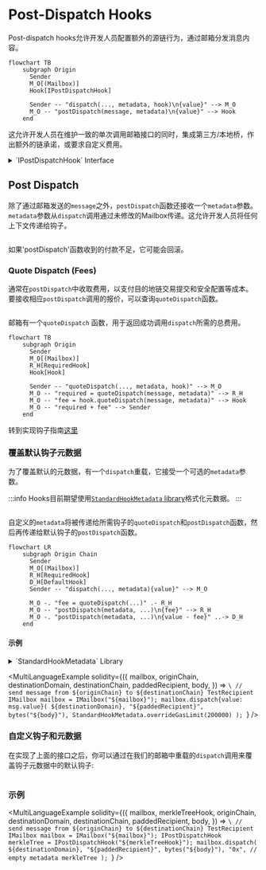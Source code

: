 

# Post-Dispatch Hooks

Post-dispatch hooks允许开发人员配置额外的源链行为，通过邮箱分发消息内容。

```mermaid
flowchart TB
    subgraph Origin
      Sender
      M_O[(Mailbox)]
      Hook[IPostDispatchHook]

      Sender -- "dispatch(..., metadata, hook)\n{value}" --> M_O
      M_O -- "postDispatch(message, metadata)\n{value}" --> Hook
    end
```

这允许开发人员在维护一致的单次调用邮箱接口的同时，集成第三方/本地桥，作出额外的链承诺，或要求自定义费用。

<details>
<summary>`IPostDispatchHook` Interface</summary>

<Tabs groupId="lang">
<TabItem value="sol" label="Solidity">

```solidity file=<rootDir>/node_modules/@hyperlane-xyz/core/contracts/interfaces/hooks/IPostDispatchHook.sol

```

</TabItem>
</Tabs>
</details>

## Post Dispatch

除了通过邮箱发送的`message`之外，`postDispatch`函数还接收一个`metadata`参数。`metadata`参数从`dispatch`调用通过未修改的Mailbox传递。这允许开发人员将任何上下文传递给钩子。

<Tabs groupId="lang">
<TabItem value="sol" label="Solidity">

```solidity file=<rootDir>/node_modules/@hyperlane-xyz/core/contracts/interfaces/hooks/IPostDispatchHook.sol#L48-L51

```

</TabItem>
</Tabs>

如果'postDispatch'函数收到的付款不足，它可能会回滚。

### Quote Dispatch (Fees)

通常在`postDispatch`中收取费用，以支付目的地链交易提交和安全配置等成本。要接收相应`postDispatch`调用的报价，可以查询`quoteDispatch`函数。
<Tabs groupId="lang">
<TabItem value="sol" label="Solidity">

```solidity file=<rootDir>/node_modules/@hyperlane-xyz/core/contracts/interfaces/hooks/IPostDispatchHook.sol#L59-L62

```

</TabItem>
</Tabs>

邮箱有一个`quoteDispatch` 函数，用于返回成功调用`dispatch`所需的总费用。

```mermaid
flowchart TB
    subgraph Origin
      Sender
      M_O[(Mailbox)]
      R_H[RequiredHook]
      Hook[Hook]

      Sender -- "quoteDispatch(..., metadata, hook)" --> M_O
      M_O -- "required = quoteDispatch(message, metadata)" --> R_H
      M_O -- "fee = hook.quoteDispatch(message, metadata)" --> Hook
      M_O -- "required + fee" --> Sender
    end
```

转到实现钩子指南[这里](../../guides/create-custom-hook-and-ism.mdx)

### 覆盖默认钩子元数据

为了覆盖默认的元数据，有一个`dispatch`重载，它接受一个可选的`metadata`参数。

:::info
Hooks目前期望使用[`StandardHookMetadata` library](../libraries/hookmetadata.mdx)格式化元数据。
:::

<Tabs groupId="lang">
<TabItem value="sol" label="Solidity">

```solidity file=<rootDir>/node_modules/@hyperlane-xyz/core/contracts/Mailbox.sol#L125-L130

```

</TabItem>
</Tabs>

自定义的`metadata`将被传递给所需钩子的`quoteDispatch`和`postDispatch`函数，然后再传递给默认钩子的`postDispatch`函数。

```mermaid
flowchart LR
    subgraph Origin Chain
      Sender
      M_O[(Mailbox)]
      R_H[RequiredHook]
      D_H[DefaultHook]
      Sender -- "dispatch(..., metadata){value}" --> M_O

      M_O -. "fee = quoteDispatch(...)" .- R_H
      M_O -- "postDispatch(metadata, ...)\n{fee}" --> R_H
      M_O -. "postDispatch(metadata, ...)\n{value - fee}" ..-> D_H
    end
```

#### 示例

<details>
<summary>`StandardHookMetadata` Library</summary>

<Tabs groupId="lang">
<TabItem value="sol" label="Solidity">

```solidity file=<rootDir>/node_modules/@hyperlane-xyz/core/contracts/hooks/libs/StandardHookMetadata.sol

```

</TabItem>
</Tabs>
</details>

<MultiLanguageExample
  solidity={({
    mailbox,
    originChain,
    destinationDomain,
    destinationChain,
    paddedRecipient,
    body,
  }) => `\
// send message from ${originChain} to ${destinationChain} TestRecipient
IMailbox mailbox = IMailbox("${mailbox}");
mailbox.dispatch{value: msg.value}(
  ${destinationDomain},
  "${paddedRecipient}",
  bytes("${body}"),
  StandardHookMetadata.overrideGasLimit(200000)
);
`}
/>

### 自定义钩子和元数据

在实现了上面的接口之后，你可以通过在我们的邮箱中重载的`dispatch`调用来覆盖钩子元数据中的默认钩子:

<Tabs groupId="lang">
<TabItem value="sol" label="Solidity">

```solidity file=<rootDir>/node_modules/@hyperlane-xyz/core/contracts/Mailbox.sol#L269-L275

```

### 示例

<MultiLanguageExample
  solidity={({
    mailbox,
    merkleTreeHook,
    originChain,
    destinationDomain,
    destinationChain,
    paddedRecipient,
    body,
  }) => `\
// send message from ${originChain} to ${destinationChain} TestRecipient
IMailbox mailbox = IMailbox("${mailbox}");
IPostDispatchHook merkleTree = IPostDispatchHook("${merkleTreeHook}");
mailbox.dispatch(
  ${destinationDomain},
  "${paddedRecipient}",
  bytes("${body}"),
  "0x", // empty metadata
  merkleTree
);
`}
/>

</TabItem>
</Tabs>
